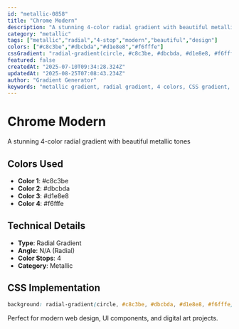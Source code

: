 ```yaml
---
id: "metallic-0858"
title: "Chrome Modern"
description: "A stunning 4-color radial gradient with beautiful metallic tones"
category: "metallic"
tags: ["metallic","radial","4-stop","modern","beautiful","design"]
colors: ["#c8c3be","#dbcbda","#d1e8e8","#f6fffe"]
cssGradient: "radial-gradient(circle, #c8c3be, #dbcbda, #d1e8e8, #f6fffe)"
featured: false
createdAt: "2025-07-10T09:34:28.324Z"
updatedAt: "2025-08-25T07:08:43.234Z"
author: "Gradient Generator"
keywords: "metallic gradient, radial gradient, 4 colors, CSS gradient, design, #c8c3be, #dbcbda, #d1e8e8, #f6fffe"
---
```


# Chrome Modern

A stunning 4-color radial gradient with beautiful metallic tones

## Colors Used
- **Color 1**: #c8c3be
- **Color 2**: #dbcbda
- **Color 3**: #d1e8e8
- **Color 4**: #f6fffe

## Technical Details
- **Type**: Radial Gradient
- **Angle**: N/A (Radial)
- **Color Stops**: 4
- **Category**: Metallic

## CSS Implementation
```css
background: radial-gradient(circle, #c8c3be, #dbcbda, #d1e8e8, #f6fffe);
```

Perfect for modern web design, UI components, and digital art projects.
